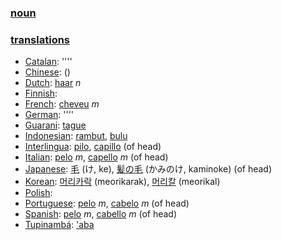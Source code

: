 === [[noun]] ===

=== [[translation]]s ===

*[[Catalan]]: [[]] ''''
*[[Chinese]]: [[]] ()
*[[Dutch]]: [[haar]] ''n''
*[[Finnish]]: [[]]
*[[French]]: [[cheveu]] ''m''
*[[German]]: [[]] ''''
*[[Guarani]]: [[tague]]
*[[Indonesian]]: [[rambut]], [[bulu]]
*[[Interlingua]]: [[pilo]], [[capillo]] (of head)
*[[Italian]]: [[pelo]] ''m'', [[capello]] ''m'' (of head)
*[[Japanese]]: [[毛]] (け, ke), [[髪の毛]] (かみのけ, kaminoke) (of head)
*[[Korean]]: [[머리카락]] (meorikarak), [[머리칼]] (meorikal)
*[[Polish]]: [[]]
*[[Portuguese]]: [[pelo]] ''m'', [[cabelo]] ''m'' (of head)
*[[Spanish]]: [[pelo]] ''m'', [[cabello]] ''m'' (of head)
*[[Tupinambá]]: [['aba]]
